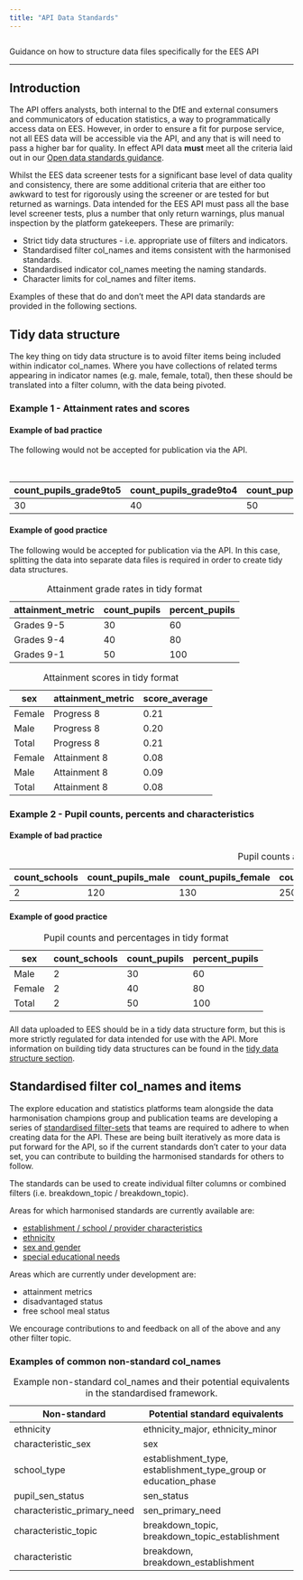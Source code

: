 ```yaml
---
title: "API Data Standards"
---
```


```r
```

<p class="text-muted">Guidance on how to structure data files specifically for the EES API</p>

---

## Introduction

The API offers analysts, both internal to the DfE and external consumers and communicators of education statistics,
a way to programmatically access data on EES. However, in order to ensure a fit for purpose service, not all EES 
data will be accessible via the API, and any that is will need to pass a higher bar for quality. In effect API data
**must** meet all the criteria laid out in our [Open data standards guidance](../statistics-production/ud.qmd).

Whilst the EES data screener tests for a significant base level of data quality and consistency, there are some 
additional criteria that are either too awkward to test for rigorously using the screener or are tested for but
returned as warnings. Data intended for the EES API must pass all the base level screener tests, plus a number
that only return warnings, plus manual inspection by the platform gatekeepers. These are primarily:

- Strict tidy data structures - i.e. appropriate use of filters and indicators.
- Standardised filter col_names and items consistent with the harmonised standards.
- Standardised indicator col_names meeting the naming standards.
- Character limits for col_names and filter items.

Examples of these that do and don't meet the API data standards are provided in the following sections.

## Tidy data structure

The key thing on tidy data structure is to avoid filter items being included within indicator col_names. Where 
you have collections of related terms appearing in indicator names (e.g. male, female, total), then these 
should be translated into a filter column, with the data being pivoted.

### Example 1 - Attainment rates and scores

#### Example of bad practice

The following would not be accepted for publication via the API.

::: {.table-responsive}

| count_pupils_grade9to5 | count_pupils_grade9to4 | count_pupils_grade9to1 | percent_pupils_grade9to5 | percent_pupils_grade9to4 | percent_pupils_grade9to1 | progress8_score_male | progress8_score_female | progress8_score |attainment8_score_male | attainment8_score_female | attainment8_score |
|------------------------|------------------------|------------------------|--------------------------|--------------------------|-------------------------|----------------------|------------------------|-----------------|----------------------|------------------------|-----------------|
| 30                     | 40                     | 50                     | 60                       | 80                       | 100                      | 0.2                  | 0.21                   | 0.21            |0.09                  | 0.08                   | 0.10            |

: Attainment grade rates and scores in non-tidy format

:::

#### Example of good practice

The following would be accepted for publication via the API. In this case, splitting the data into separate data files is required in order to create tidy data structures.

::: {.table-responsive}

|attainment_metric   | count_pupils | percent_pupils |
|--------------------|--------------|----------------|
| Grades 9-5         | 30           | 60             |          
| Grades 9-4         | 40           | 80             |         
| Grades 9-1         | 50           | 100            |                  

: Attainment grade rates in tidy format

:::

::: {.table-responsive}

| sex    | attainment_metric | score_average  |
|--------|-------------------|----------------|
| Female | Progress 8        | 0.21           |          
| Male   | Progress 8        | 0.20           |         
| Total  | Progress 8        | 0.21           |                  
| Female | Attainment 8      | 0.08           |          
| Male   | Attainment 8      | 0.09           |         
| Total  | Attainment 8      | 0.08           |                  

: Attainment scores in tidy format

:::

### Example 2 - Pupil counts, percents and characteristics

#### Example of bad practice

::: {.table-responsive}

| count_schools | count_pupils_male | count_pupils_female | count_pupils_total | percent_pupils_male | percent_pupils_female | percent_pupils_total |
|---------------|-------------------|---------------------|--------------------|---------------------|-----------------------|----------------------|
| 2             | 120               | 130                 | 250               | 48                  | 52                    | 100                  |

: Pupil counts and percentages in non-tidy format

:::

#### Example of good practice

::: {.table-responsive}

| sex                | count_schools | count_pupils | percent_pupils |
|--------------------|---------------|--------------|----------------|
| Male               | 2             | 30           | 60             |          
| Female             | 2             | 40           | 80             |         
| Total              | 2             | 50           | 100            |                  

: Pupil counts and percentages in tidy format

:::

###

All data uploaded to EES should be in a tidy data structure form, but this is more strictly regulated for data intended for use with the API. More information on building tidy data structures can be found in the [tidy data structure section](../satistics-production/ud.html#tidy-data-structure).

## Standardised filter col_names and items

The explore education and statistics platforms team alongside the data harmonisation champions group and publication teams are developing a series of [standardised filter-sets](../statistics-production/ud.html#common-harmonised-variables) that teams are required to adhere to when creating data for the API. These are being built iteratively as more data is put forward for the API, so if the current standards don't cater to your data set, you can contribute to building the harmonised standards for others to follow.

The standards can be used to create individual filter columns or combined filters (i.e. breakdown_topic / breakdown_topic).

Areas for which harmonised standards are currently available are:

- [establishment / school / provider characteristics](../statistics-production/ud.html#establishment-characteristics)
- [ethnicity](../statistics-production/ud.html#ethnicity)
- [sex and gender](../statistics-production/ud.html#sex-and-gender)
- [special educational needs](../statistics-production/ud.html#special-educational-needs)

Areas which are currently under development are:

- attainment metrics
- disadvantaged status
- free school meal status

We encourage contributions to and feedback on all of the above and any other filter topic.

### Examples of common non-standard col_names

::: {.table-responsive}

| Non-standard                | Potential standard equivalents     |
|-----------------------------|------------------------------------|
| ethnicity                   | ethnicity_major, ethnicity_minor   |
| characteristic_sex          | sex                                |
| school_type                 | establishment_type, establishment_type_group or education_phase |
| pupil_sen_status            | sen_status                         |
| characteristic_primary_need | sen_primary_need                   |
| characteristic_topic        | breakdown_topic, breakdown_topic_establishment |
| characteristic              | breakdown, breakdown_establishment |

: Example non-standard col_names and their potential equivalents in the standardised framework.

:::

